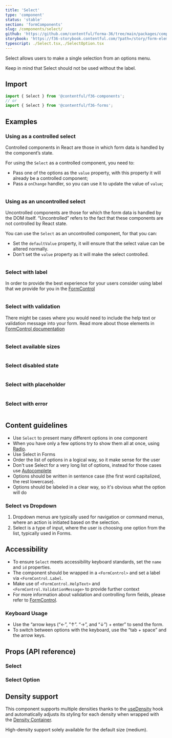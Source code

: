 ```yaml
---
title: 'Select'
type: 'component'
status: 'stable'
section: 'formComponents'
slug: /components/select/
github: 'https://github.com/contentful/forma-36/tree/main/packages/components/forms/src/Select'
storybook: 'https://f36-storybook.contentful.com/?path=/story/form-elements-select--overview'
typescript: ./Select.tsx,./SelectOption.tsx
---
```


Select allows users to make a single selection from an options menu.

Keep in mind that Select should not be used without the label.

## Import

```js static=true
import { Select } from '@contentful/f36-components';
// or
import { Select } from '@contentful/f36-forms';
```

## Examples

### Using as a controlled select

Controlled components in React are those in which form data is handled by the component’s state.

For using the `Select` as a controlled component, you need to:

- Pass one of the options as the `value` property, with this property it will already be a controlled component;
- Pass a `onChange` handler, so you can use it to update the value of `value`;

```tsx file=../../examples/SelectControlledExample.tsx

```

### Using as an uncontrolled select

Uncontrolled components are those for which the form data is handled by the DOM itself. “Uncontrolled” refers to the fact that these components are not controlled by React state.

You can use the `Select` as an uncontrolled component, for that you can:

- Set the `defaultValue` property, it will ensure that the select value can be altered normally.
- Don't set the `value` property as it will make the select controlled.

```tsx file=../../examples/SelectUncontrolledExample.tsx

```

### Select with label

In order to provide the best experience for your users consider using label that we provide for you in the [FormControl](/components/form-control)

```tsx file=../../examples/SelectWithLabelExample.tsx

```

### Select with validation

There might be cases where you would need to include the help text or validation message into your form. Read more about those elements in [FormControl documentation](/components/form-control)

```tsx file=../../examples/SelectWithValidationExample.tsx

```

### Select available sizes

```tsx file=../../examples/SelectSizes.tsx

```

### Select disabled state

```tsx file=../../examples/SelectDisabledExample.tsx

```

### Select with placeholder

```tsx file=../../examples/SelectPlaceholderExample.tsx

```

### Select with error

```tsx file=../../examples/SelectWithErrorExample.tsx

```

## Content guidelines

- Use `Select` to present many different options in one component
- When you have only a few options try to show them all at once, using [Radio](../components/radio).
- Use Select in Forms
- Order the list of options in a logical way, so it make sense for the user
- Don't use Select for a very long list of options, instead for those cases use [Autocomplete](../components/autocomplete)
- Options should be written in sentence case (the first word capitalized, the rest lowercase).
- Options should be labeled in a clear way, so it's obvious what the option will do

### Select vs Dropdown

1. Dropdown menus are typically used for navigation or command menus, where an action is initiated based on the selection.
2. Select is a type of input, where the user is choosing one option from the list, typically used in Forms.

## Accessibility

- To ensure `Select` meets accessibility keyboard standards, set the `name` and `id` properties.
- The component should be wrapped in a `<FormControl>` and set a label via `<FormControl.Label`.
- Make use of `<FormControl.HelpText>` and `<FormControl.ValidationMessage>` to provide further context
- For more information about validation and controlling form fields, please refer to [FormControl](./form-control).

### Keyboard Usage

- Use the “arrow keys (“←”, ”↑”. “→”, and “↓”) + enter” to send the form.
- To switch between options with the keyboard, use the “tab + space” and the arrow keys.

## Props (API reference)

### Select

<PropsTable of="Select" />

### Select Option

<PropsTable of="Option" />

## Density support

This component supports multiple densities thanks to the [useDensity](/hooks/use-density) hook and automatically adjusts its styling for each density when wrapped with the [Density Container](/components/density-container).

<Note variant="warning">
  High-density support solely available for the default size (medium).
</Note>
